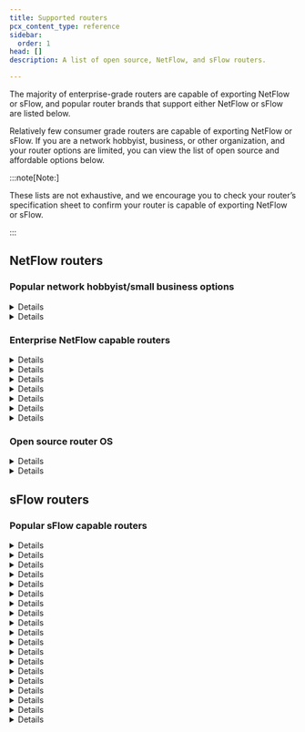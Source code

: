 ```yaml
---
title: Supported routers
pcx_content_type: reference
sidebar:
  order: 1
head: []
description: A list of open source, NetFlow, and sFlow routers.

---
```



The majority of enterprise-grade routers are capable of exporting <GlossaryTooltip term="NetFlow">NetFlow</GlossaryTooltip> or <GlossaryTooltip term="sFlow">sFlow</GlossaryTooltip>, and popular router brands that support either NetFlow or sFlow are listed below.

Relatively few consumer grade routers are capable of exporting NetFlow or sFlow. If you are a network hobbyist, business, or other organization, and your router options are limited, you can view the list of open source and affordable options below.

:::note[Note:]


These lists are not exhaustive, and we encourage you to check your router’s specification sheet to confirm your router is capable of exporting NetFlow or sFlow.


:::

## NetFlow routers

### Popular network hobbyist/small business options


<Details header="pfSense">

- [pfsense website](https://www.pfsense.org/)
- **Supported hardware model or plugin**: [softflowd](https://docs.netgate.com/pfsense/en/latest/recipes/netflow-with-softflowd.html)


</Details>


<Details header="Ubiquiti">

- [Ubiquiti website](https://www.ui.com/)
- **Supported hardware model or plugin**: UISP EdgeRouter series


</Details>

### Enterprise NetFlow capable routers


<Details header="Barracuda">

- **Supported hardware model or plugin**: CloudGen Firewall, NG Firewall


</Details>


<Details header="Cisco">

- [NetFlow/sFlow Support Matrix](https://community.cisco.com/t5/security-knowledge-base/netflow-support-matrix/ta-p/3644638?attachment-id=203270)
- **Supported hardware model or plugin**: ASR series, Catalyst series, ISR series, Nexus 1000v, Nexus 5000, Nexus 6000, Nexus 7000, Nexus 9000, WLC series, 800 series (not 860)


</Details>


<Details header="Fortinet">

- **Supported hardware model or plugin**: FortiGate series, FortiSwitch series


</Details>


<Details header="Meraki">

- [NetFlow/sFlow Support Matrix (Meraki on page 2)](https://community.cisco.com/t5/security-knowledge-base/netflow-support-matrix/ta-p/3644638?attachment-id=203270)
- **Supported hardware model or plugin**: MX series, Z1 series


</Details>


<Details header="Mikrotik">

- [MikroTik website](https://wiki.mikrotik.com/wiki/Manual:IP/Traffic_Flow)
- **Supported hardware model or plugin**: Router OS v2.9, v3, v4, and later


</Details>


<Details header="Nokia">

- **Supported hardware model or plugin**: 7950 XRS series, 7750 SR series


</Details>


<Details header="Ubiquiti">

- [Ubiquiti website](https://www.ui.com/)
- **Supported hardware model or plugin**: 7950 XRS series, 7750 SR series


</Details>

### Open source router OS


<Details header="pfSense">

- [pfSense website](https://www.pfsense.org/)
- **Supported hardware model or plugin**: [softflowd](https://docs.netgate.com/pfsense/en/latest/recipes/netflow-with-softflowd.html)


</Details>


<Details header="OpenWrt">

- [OpenWrt website](https://openwrt.org/start)
- **Supported hardware model or plugin**: [Table of supported routers](https://openwrt.org/toh/start)<br/> [OpenWrt NetFlow support](https://openwrt.org/packages/pkgdata/softflowd)


</Details>

## sFlow routers

### Popular sFlow capable routers


<Details header="Arista">

- **Supported hardware model or plugin**: 710P series, 720X series, 7010 series, 7020R series, 7050X3 series, 7060X series, 7150 series, 7160 series, 7170 series, 7250X series, 7280R series, 7300 series, 7500R series, 7800R3 series


</Details>


<Details header="Aruba">

- **Supported hardware model or plugin**: 2530 series, 2540 series, 2920 series, 2930F series, 2930M series, 3810 series, 5400R series, 8320 series, 8400 series


</Details>


<Details header="Cisco">

- [NetFlow/sFlow support matrix](https://community.cisco.com/t5/security-knowledge-base/netflow-support-matrix/ta-p/3644638?attachment-id=203270)
- **Supported hardware model or plugin**: 350 series Managed Switches, 350X series Stackable Managed Switches, 550X series Stackable Managed Switches, 8000 series Routers, ASR 9000 series Routers, Catalyst 1000 series, Catalyst 2960-L series, ME 1200 series, NCS 540 series Routers, NCS 5500 series Routers, Nexus 3000 series, Nexus 3100 series, Nexus 3200 series, Nexus 3600 series, Nexus 9200 series, Nexus 9300 series, Nexus 9500 series


</Details>


<Details header="Dell">

- **Supported hardware model or plugin**: Dell Networking N1100 series, Dell Networking N1500 series, Dell Networking N2000 series, Dell Networking N3000 series, Dell Networking N4000 series, Dell Networking C9000 series, Dell Networking S-series 10GbE switches, Dell Networking S-series 1GbE switches, Dell Networking S-series 25/40/50/100GbE switches, Dell Networking Z-series Core and Aggregation switches


</Details>


<Details header="D-Link">

- **Supported hardware model or plugin**: DXS-3400 series, DGS-3120 series, DGS-3630 series, DWS-3160-24TC, DWS-3160-24PC, DWS-4026


</Details>


<Details header="Edge-Core Networks">

- **Supported hardware model or plugin**: AS7700 series, AS5800 series, ECS4660 series, ECS4260 series, ECS4100 series, ECS4200 series, ECS4510 series, ECS3500 series, Open Networking


</Details>


<Details header="Extreme Networks">

- **Supported hardware model or plugin**: X440-G2 series, X450-G2 series, X460-G2 series, X620 series, X670-G2 series, X690 series, X770 series, X870 series, CER 2000 series, MLX series, SLX 9140, SLX 9240, SLX 9540, SLX 9850 series, VDX 6740, VDX 6940, VDX 8770, ERS 4900 series, ERS 5900 series, VSP 4000 series, VSP 8200 series, VSP 8400 series, 200 series, 8000 series


</Details>


<Details header="Fortinet">

- **Supported hardware model or plugin**: FortiGate series, FortiSwitch series


</Details>


<Details header="HPE">

- **Supported hardware model or plugin**: HPE 6600 Switch series, HPE 5900 Switch series, HPE 5700 Switch series, HPE 5500 Switch series, HPE FF 5940 Switch series, HPE FF 5950 Switch series, HPE FF 12900E Switch series


</Details>


<Details header="Hitachi">

- **Supported hardware model or plugin**: Apresia 3400 series, Apresia 5400 series, Apresia 13000 series, Apresia 15000 series, GR4000, GS4000, GS3000


</Details>


<Details header="Huawei">

- **Supported hardware model or plugin**: CloudEngine 5800 series, CloudEngine 6800 series, CloudEngine 7800 series, CloudEngine 8800 series, CloudEngine 12800 series, NetEngine 8000 series, S600-E series, S1720 series, S2700 series, S5700 series, S6720 series, S7700 series, S9700 series, S12700 series


</Details>


<Details header="Juniper">

- **Supported hardware model or plugin**: ACX5000, EX series, MX series, NFX series, OCX1100, PTX1000, PTX10000, QFX series


</Details>


<Details header="NEC">

- **Supported hardware model or plugin**: IP8800/S2500 series, IP8800/S3640 series, IP8800/S3650 series, IP8800/S3660 series, IP8800/S3830 series, IP8800/S4600 series, IP8800/S6300 series, IP8800/S6600 series, IP8800/S6700 series, IP8800/S8308 series, IP8800/S8600 series, IP8800/R8600 series, PF series (ProgrammableFlow)


</Details>


<Details header="Netgear">

- **Supported hardware model or plugin**: M4100 series, M4200 series, M4300 series, M5300 series, M6100 series, M7100 series, M7300 series, XSM7224S Switch series


</Details>


<Details header="Nokia">

- **Supported hardware model or plugin**: Service Router Linux, 7220 Interconnect Router, 7250 Interconnect Router


</Details>


<Details header="Nvidia">

- **Supported hardware model or plugin**: Cumulus Linux, NVIDIA Linux Switch, NVIDIA Onyx, SN2000 Open Ethernet Switches, SN3000 Open Ethernet Switches, SN4000 Open Ethernet Switches


</Details>


<Details header="Quanta Computer">

- **Supported hardware model or plugin**: T1000 series, T3000 series, T5000 series, T7000 series


</Details>


<Details header="ZTE">

- **Supported hardware model or plugin**: ZXR10 2900E series, ZXR10 3900E series, ZXR10 5200 series, ZXR10 5900E series


</Details>


<Details header="ZyXEL">

- **Supported hardware model or plugin**: MGS3520 series, XGS1900 series, XGS2210 series, XGS3700 series, XGS4600 series, XGS4700 series


</Details>
